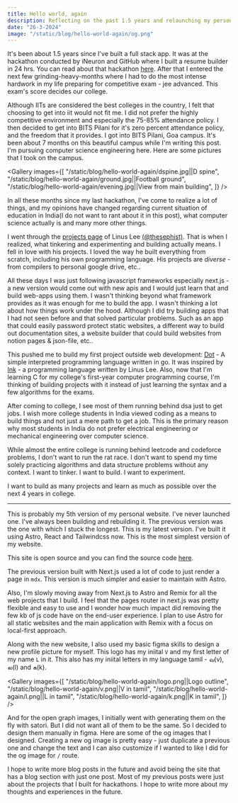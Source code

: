 ```yaml
---
title: Hello world, again
description: Reflecting on the past 1.5 years and relaunching my personal website.
date: "26-3-2024"
image: "/static/blog/hello-world-again/og.png"
---
```



It's been about 1.5 years since I've built a full stack app. It was at the hackathon conducted by iNeuron and GitHub where I built
a resume builder in 24 hrs. You can read about that hackathon [here](/posts/ineuron-hackathon).
After that I entered the next few grinding-heavy-months where I had to do the most intense hardwork in my life preparing for
competitive exam - jee advanced. This exam's score decides our college.

Although IITs are considered the best colleges in the country, I felt that choosing to get into iit would not fit me. I did not prefer the
highly competitive environment and especially the 75-85% attendance policy. I then decided to get into BITS Pilani for it's zero percent attendance policy,
and the freedom that it provides. I got into BITS Pilani, Goa campus. It's been about 7 months on this beautiful campus while I'm writing this post. I'm pursuing
computer science engineering here. Here are some pictures that I took on the campus.

<Gallery
  images={[
    "/static/blog/hello-world-again/dspine.jpg||D spine",
    "/static/blog/hello-world-again/ground.jpg||Football ground",
    "/static/blog/hello-world-again/evening.jpg||View from main building",
  ]}
/>

In all these months since my last hackathon, I've come to realize a lot of things, and my opinions have changed regarding current situation of education in India(I do not want to rant about it in this post), what computer science actually is and many more other things.

I went through the [projects page](https://thesephist.com/projects) of Linus Lee [(@thesephist)](https://x.com/thesephist). That is when I realized, what tinkering and experimenting and building actually means.
I fell in love with his projects. I loved the way he built everything from scratch, including his own programming language.
His projects are _diverse_ - from compilers to personal google drive, etc..

All these days I was just following javascript frameworks especially next.js - a new version would come out with new apis and I would just learn that
and build web-apps using them. I wasn't thinking beyond what framework provides as it was enough for me to build the app. I wasn't thinking a lot about how things work under the hood.
Although I did try building apps that I had not seen before and that solved particular problems. Such as an app that could easily password protect static websites,
a different way to build out documentation sites, a website builder that could build websites from notion pages & json-file, etc..

This pushed me to build my first project outside web development: [Dot](/projects/dot) - A simple interpreted programming language written in go.
It was inspired by [Ink](https://dotink.co) - a programming language written by Linus Lee. Also, now that I'm learning C for
my college's first-year computer programming course, I'm thinking of building projects with it instead of just learning the
syntax and a few algorithms for the exams.

After coming to college, I see most of them running behind dsa just to get jobs. I wish more college students in India viewed coding as a means to build things and not just a mere path to get a job.
This is the primary reason why most students in India do not prefer electrical engineering or mechanical engineering over computer science.

While almost the entire college is running behind leetcode and codeforce problems, I don't want to run the rat race.
I don't want to spend my time solely practicing algorithms and data structure problems without any context.
I want to tinker. I want to build. I want to experiment.

I want to build as many projects and learn as much as possible over the next 4 years in college.

---

This is probably my 5th version of my personal website. I've never launched one. I've always been building and rebuilding it.
The previous version was the one with which I stuck the longest.
This is my latest version. I've built it using Astro, React and Tailwindcss now. This is the most simplest version of my website.

This site is open source and you can find the source code [here](https://github.com/lalit2005/lalit.sh).

The previous version built with Next.js used a lot of code to just render a page in `mdx`. This version is much simpler and easier to maintain with Astro.

Also, I'm slowly moving away from Next.js to Astro and Remix for all the web projects that I build. I feel that the pages
router in next.js was pretty flexible and easy to use and I wonder how much impact did removing the few kb of js code have on the end-user experience.
I plan to use Astro for all static websites and the main application
with Remix with a focus on local-first approach.

Along with the new website, I also used my basic figma skills to design a new profile picture for myself. This logo has my iniital `V` and my first
letter of my name `L` in it. This also has my iniital letters in my language tamil - வ(v), ல(l) and க(k).

<Gallery
  images={[
    "/static/blog/hello-world-again/logo.png||Logo outline",
    "/static/blog/hello-world-again/v.png||V in tamil",
    "/static/blog/hello-world-again/l.png||L in tamil",
    "/static/blog/hello-world-again/k.png||K in tamil",
  ]}
/>

And for the open graph images, I initially went with generating them on the fly with satori. But I did not want all of them to be the same.
So I decided to design them manually in figma. Here are some of the og images that I designed.
Creating a new og image is pretty easy - just duplicate a previous one and change the text and I can also customize if I wanted to like I did for the og image for `/` route.

I hope to write more blog posts in the future and avoid being the site that has a blog section with just one post.
Most of my previous posts were just about the projects that I built for hackathons. I hope to write more about my thoughts and experiences in the future.
